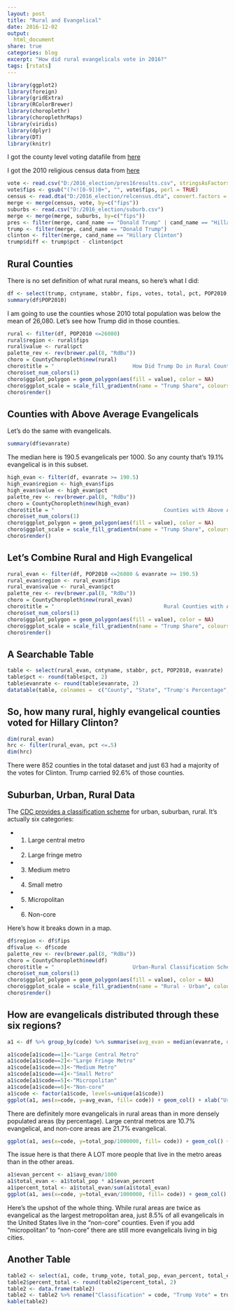 ```yaml
---
layout: post
title: "Rural and Evangelical"
date: 2016-12-02
output:
  html_document
share: true
categories: blog
excerpt: "How did rural evangelicals vote in 2016?"
tags: [rstats]
---
```



```r
library(ggplot2)
library(foreign)
library(gridExtra)
library(RColorBrewer)
library(choroplethr)
library(choroplethrMaps)
library(viridis)
library(dplyr)
library(DT)
library(knitr)
```

I got the county level voting datafile from [here](https://github.com/mkearney/presidential_election_county_results_2016)

I got the 2010 religious census data from [here](http://www.thearda.com/Archive/Files/Descriptions/RCMSCY10.asp)

```r
vote <- read.csv("D:/2016_election/pres16results.csv", stringsAsFactors = FALSE)
vote$fips <- gsub("(?<![0-9])0+", "", vote$fips, perl = TRUE)
census <- read.dta("D:/2016_election/relcensus.dta", convert.factors = FALSE)
merge <- merge(census, vote, by=c("fips"))
suburbs <- read.csv("D:/2016_election/suburb.csv")
merge <- merge(merge, suburbs, by=c("fips"))
pres <- filter(merge, cand_name == "Donald Trump" | cand_name == "Hillary Clinton")
trump <- filter(merge, cand_name == "Donald Trump")
clinton <- filter(merge, cand_name == "Hillary Clinton")
trump$diff <- trump$pct - clinton$pct
```

## Rural Counties 

There is no set definition of what rural means, so here's what I did: 

```r
df <- select(trump, cntyname, stabbr, fips, votes, total, pct, POP2010, evanrate, code)
summary(df$POP2010)
```

I am going to use the counties whose 2010 total population was below the mean of 26,080. Let's see how Trump did in those counties. 


```r
rural <- filter(df, POP2010 <=26080)
rural$region <- rural$fips
rural$value <- rural$pct
palette_rev <- rev(brewer.pal(8, "RdBu"))
choro = CountyChoropleth$new(rural)
choro$title = "                         How Did Trump Do in Rural Counties?                                "
choro$set_num_colors(1)
choro$ggplot_polygon = geom_polygon(aes(fill = value), color = NA)
choro$ggplot_scale = scale_fill_gradientn(name = "Trump Share", colours = palette_rev)
choro$render()
```

## Counties with Above Average Evangelicals

Let's do the same with evangelicals. 

```r
summary(df$evanrate)
```

The median here is 190.5 evangelicals per 1000. So any county that's 19.1% evangelical is in this subset. 

```r
high_evan <- filter(df, evanrate >= 190.5)
high_evan$region <- high_evan$fips
high_evan$value <- high_evan$pct
palette_rev <- rev(brewer.pal(8, "RdBu"))
choro = CountyChoropleth$new(high_evan)
choro$title = "                                   Counties with Above Average Evangelicals"
choro$set_num_colors(1)
choro$ggplot_polygon = geom_polygon(aes(fill = value), color = NA)
choro$ggplot_scale = scale_fill_gradientn(name = "Trump Share", colours = palette_rev)
choro$render()
```

## Let's Combine Rural and High Evangelical

```r
rural_evan <- filter(df, POP2010 <=26080 & evanrate >= 190.5)
rural_evan$region <- rural_evan$fips
rural_evan$value <- rural_evan$pct
palette_rev <- rev(brewer.pal(8, "RdBu"))
choro = CountyChoropleth$new(rural_evan)
choro$title = "                                   Rural Counties with Above Average Evangelicals"
choro$set_num_colors(1)
choro$ggplot_polygon = geom_polygon(aes(fill = value), color = NA)
choro$ggplot_scale = scale_fill_gradientn(name = "Trump Share", colours = palette_rev)
choro$render()
```

## A Searchable Table

```r
table <- select(rural_evan, cntyname, stabbr, pct, POP2010, evanrate)
table$pct <- round(table$pct, 2)
table$evanrate <- round(table$evanrate, 2)
datatable(table, colnames =  c("County", "State", "Trump's Percentage", "2010 Population", "Total Evangelicals per 1000"))
```

## So, how many rural, highly evangelical counties voted for Hillary Clinton?

```r
dim(rural_evan)
hrc <- filter(rural_evan, pct <=.5)
dim(hrc)

```

There were 852 counties in the total dataset and just 63 had a majority of the votes for Clinton. Trump carried 92.6% of those counties.  

## Suburban, Urban, Rural Data

The [CDC provides a classification scheme](http://www.cdc.gov/nchs/data_access/urban_rural.htm) for urban, suburban, rural. It's actually six categories: 

- 1. Large central metro
- 2. Large fringe metro
- 3. Medium metro
- 4. Small metro
- 5. Micropolitan
- 6. Non-core

Here's how it breaks down in a map. 

```r

df$region <- df$fips
df$value <- df$code
palette_rev <- rev(brewer.pal(8, "RdBu"))
choro = CountyChoropleth$new(df)
choro$title = "                         Urban-Rural Classification Scheme for Counties                                "
choro$set_num_colors(1)
choro$ggplot_polygon = geom_polygon(aes(fill = value), color = NA)
choro$ggplot_scale = scale_fill_gradientn(name = "Rural - Urban", colours = brewer.pal(6, "Spectral"))
choro$render()
```

## How are evangelicals distributed through these six regions? 

```r
a1 <- df %>% group_by(code) %>% summarise(avg_evan = median(evanrate, na.rm = TRUE), trump_vote = median(pct, na.rm = TRUE), total_pop = sum(POP2010, na.rm = TRUE))

a1$code[a1$code==1]<-"Large Central Metro"
a1$code[a1$code==2]<-"Large Fringe Metro"
a1$code[a1$code==3]<-"Medium Metro"
a1$code[a1$code==4]<-"Small Metro"
a1$code[a1$code==5]<-"Micropolitan"
a1$code[a1$code==6]<-"Non-core"
a1$code <- factor(a1$code, levels=unique(a1$code))
ggplot(a1, aes(x=code, y=avg_evan, fill= code)) + geom_col() + xlab("Urban Rural Classification Scheme") + ylab("Number of Evangelicals (per Thousand)") + theme(legend.position="none")
```

There are definitely more evangelicals in rural areas than in more densely populated areas (by percentage). Large central metros are 10.7% evangelical, and non-core areas are 21.7% evangelical. 

```r
ggplot(a1, aes(x=code, y=total_pop/1000000, fill= code)) + geom_col() + xlab("Urban Rural Classification Scheme") + ylab("Total Population (in Millions)") + theme(legend.position="none")
```

The issue here is that there A LOT more people that live in the metro areas than in the other areas. 

```r
a1$evan_percent <- a1$avg_evan/1000
a1$total_evan <- a1$total_pop * a1$evan_percent
a1$percent_total <- a1$total_evan/sum(a1$total_evan)
ggplot(a1, aes(x=code, y=total_evan/1000000, fill= code)) + geom_col() + theme(axis.text.x = element_text(angle = 90)) + theme(legend.position="none") + xlab("Urban Rural Classification Scheme") + ylab("Total Number of Evangelicals (in millions)")
```

Here's the upshot of the whole thing. While rural areas are twice as evangelical as the largest metropolitan area, just 8.5% of all evangelicals in the United States live in the "non-core" counties. Even if you add "micropolitan" to "non-core" there are still more evangelicals living in big cities. 

## Another Table

```r
table2 <- select(a1, code, trump_vote, total_pop, evan_percent, total_evan, percent_total)
table2$percent_total <- round(table2$percent_total, 2)
table2 <- data.frame(table2)
table2 <- table2 %>% rename("Classification" = code, "Trump Vote" = trump_vote, "Total Population" = total_pop, "Percent Evangelical" = evan_percent, "Total Evangelicals" = total_evan, "Percentage of All Evangelicals in Each Classification" = percent_total)
kable(table2)
```



